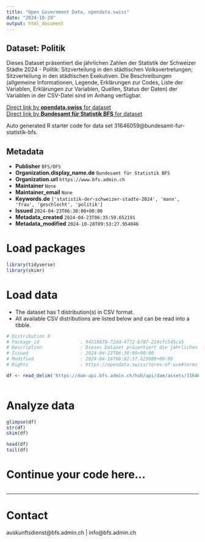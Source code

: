```yaml
---
title: "Open Government Data, opendata.swiss"
date: "2024-10-29"
output: html_document
---
```


## Dataset: Politik

Dieses Dataset präsentiert die jährlichen Zahlen der Statistik der Schweizer Städte 2024 - Politik: Sitzverteilung in den städtischen Volksvertretungen; Sitzverteilung in den städtischen Exekutiven. Die Beschreibungen (allgemeine Informationen, Legende, Erklärungen zur Codes, Liste der Variablen, Erklärungen zur Variablen, Quellen, Status der Daten) der Variablen in der CSV-Datei sind im Anhang verfügbar.

[Direct link by **opendata.swiss** for dataset](https://opendata.swiss/de/dataset/politik1)<br>
[Direct link by **Bundesamt für Statistik BFS** for dataset](https://www.bfs.admin.ch/asset/de/ts-b-ssv-10-2024)

Auto generated R starter code for data set 31646059@bundesamt-fur-statistik-bfs.

## Metadata

- **Publisher** `BFS/OFS`
- **Organization.display_name.de** `Bundesamt für Statistik BFS`
- **Organization.url** `https://www.bfs.admin.ch`
- **Maintainer** `None`
- **Maintainer_email** `None`
- **Keywords.de** `['statistik-der-schweizer-stadte-2024', 'mann', 'frau', 'geschlecht', 'politik']`
- **Issued** `2024-04-23T06:30:00+00:00`
- **Metadata_created** `2024-04-23T06:35:59.652191`
- **Metadata_modified** `2024-10-28T09:53:27.954046`


# Load packages

```r

library(tidyverse)
library(skimr)

```

# Load data

-   The dataset has 1 distribution(s) in CSV format.
-   All available CSV distributions are listed below and can be read into a tibble.

```r

# Distribution 0
# Package_id               : 94518870-72dd-4772-b787-214cfc545ca5
# Description              : Dieses Dataset präsentiert die jährlichen Zahlen der Statistik der Schweizer Städte 2024 - Politik: Sitzverteilung in den städtischen Volksvertretungen; Sitzverteilung in den städtischen Exekutiven. Die Beschreibungen (allgemeine Informationen, Legende, Erklärungen zur Codes, Liste der Variablen, Erklärungen zur Variablen, Quellen, Status der Daten) der Variablen in der CSV-Datei sind im Anhang verfügbar.
# Issued                   : 2024-04-23T06:30:00+00:00
# Modified                 : 2024-04-16T08:02:37.625000+00:00
# Rights                   : https://opendata.swiss/terms-of-use#terms_by_ask

df <- read_delim('https://dam-api.bfs.admin.ch/hub/api/dam/assets/31646061/master')



```

# Analyze data

```r

glimpse(df)
str(df)
skim(df)

head(df)
tail(df)

```

# Continue your code here...

```r

```

------------------------------------------------------------------------

# Contact

auskunftsdienst@bfs.admin.ch | info@bfs.admin.ch
